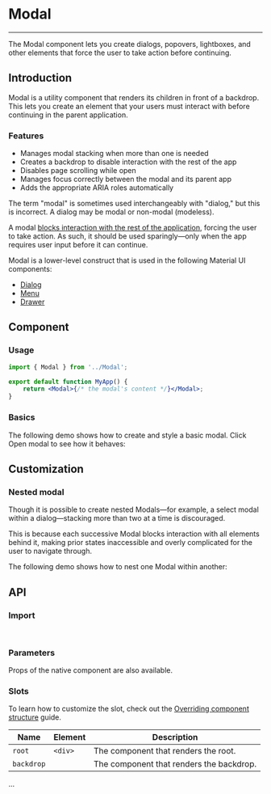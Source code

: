 
<Meta title="Utils/Modal" />

# Modal

---

The Modal component lets you create dialogs, popovers, lightboxes, and other elements that force the user to take action before continuing.

## Introduction

Modal is a utility component that renders its children in front of a backdrop. This lets you create an element that your users must interact with before continuing in the parent application.

### Features

-   Manages modal stacking when more than one is needed
-   Creates a backdrop to disable interaction with the rest of the app
-   Disables page scrolling while open
-   Manages focus correctly between the modal and its parent app
-   Adds the appropriate ARIA roles automatically

The term "modal" is sometimes used interchangeably with "dialog," but this is incorrect. A dialog may be modal or non-modal (modeless).

A modal [blocks interaction with the rest of the application](https://en.wikipedia.org/wiki/Modal_window), forcing the user to take action. As such, it should be used sparingly—only when the app requires user input before it can continue.

Modal is a lower-level construct that is used in the following Material UI components:

-   [Dialog](?path=/docs/feedback-dialog--docs)
-   [Menu](?path=/docs/navigation-menu--docs)
-   [Drawer](?path=/docs/surfaces-drawer--docs)

## Component

### Usage

```jsx
import { Modal } from '../Modal';

export default function MyApp() {
    return <Modal>{/* the modal's content */}</Modal>;
}
```

### Basics

The following demo shows how to create and style a basic modal. Click Open modal to see how it behaves:

<Canvas sourceState="hidden" of={ModalDefaultStories.Basics} />

## Customization

### Nested modal

Though it is possible to create nested Modals—for example, a select modal within a dialog—stacking more than two at a time is discouraged.

This is because each successive Modal blocks interaction with all elements behind it, making prior states inaccessible and overly complicated for the user to navigate through.

The following demo shows how to nest one Modal within another:

<Canvas sourceState="hidden" of={ModalDefaultStories.Nested} />

## API

### Import

```jsx
import { Modal } from '../Modal';
```

### Parameters

Props of the native component are also available.

<ArgTypes of={Modal} />

### Slots

To learn how to customize the slot, check out the [Overriding component structure](?path=/docs/docs-intro--docs#overriding-component-structure) guide.

| Name       | Element | Description                              |
| ---------- | ------- | ---------------------------------------- |
| `root`     | `<div>` | The component that renders the root.     |
| `backdrop` |         | The component that renders the backdrop. |

...
